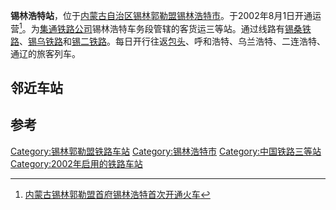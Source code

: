 {{expand|time=2014-02-27T06:38:10+00:00}}
{{noteTA
|1=zh-cn:始发车次; zh-hk:列車班次;
|2=zh-cn:车次; zh-hk:班次;
}}
{{Infobox China railway station
|车站名称 = 锡林浩特站
|图片 = 
|图片介绍 = 
|车站名称拼音 = Xilinhaote
|英文名称 = Xilinhot Railway Station
|车站代码 = 13238<ref>{{cite book|title=中华人民共和国铁路车站代码（GB/T 10302-2010）|publisher=中国标准出版社|year=2010|isbn=155066140495|ignore-isbn-error=true|pages=39}}</ref>
|电报码 = XTC
|拼音码 = XLT
|开通运营 = 2002年8月1日
|车站位置 = [[内蒙古自治区|内蒙古自治区]][[锡林郭勒盟|锡林郭勒盟]][[锡林浩特市|锡林浩特市]]
|坐标 = {{coord|43.918665|N|116.026616|E|display=inline,title}}
|归属 = 内蒙古集通铁路（集团）有限责任公司锡林浩特车务段
|线路 = [[锡多铁路|锡多铁路]]、[[锡乌铁路|锡乌铁路]]、[[锡二铁路|锡二铁路]]
|车站等级 = [[三等站_(中国大陆)|三等站]]
}}

'''锡林浩特站'''，位于[[内蒙古自治区|内蒙古自治区]][[锡林郭勒盟|锡林郭勒盟]][[锡林浩特市|锡林浩特市]]。于2002年8月1日开通运营<ref>[http://news.sina.com.cn/c/2002-08-04/1655659804.html 内蒙古锡林郭勒盟首府锡林浩特首次开通火车]</ref>。为[[集通铁路公司|集通铁路公司]]锡林浩特车务段管辖的客货运三等站。通过线路有[[锡桑铁路|锡桑铁路]]、[[锡乌铁路|锡乌铁路]]和[[锡二铁路|锡二铁路]]。每日开行往返[[包头|包头]]、呼和浩特、乌兰浩特、二连浩特、通辽的旅客列车。

== 邻近车站 ==
{{start rail box|[[中国铁路|中国铁路]]}}
{{s-inop|[[锡林浩特北站|锡林浩特北站]]|接[[锡乌线|锡乌线]]、[[锡二线|锡二线]]}}
{{s-line|[[锡多铁路|锡多铁路]]<br />{{0}}← 6km 锡林浩特站 30km →}}
{{s-inop|[[贝力克站|贝力克站]]<br /><s>''[[两棵树站|两棵树站]]''</s>(已撤销)|{{站|桑根达来}}/{{站|多伦}}方向}}
{{end box}}

==参考==
{{reflist}}

{{太锡铁路}}
{{锡多铁路}}
{{锡桑铁路}}
{{锡乌铁路}}
{{锡二铁路}}

[[Category:锡林郭勒盟铁路车站|Category:锡林郭勒盟铁路车站]]
[[Category:锡林浩特市|Category:锡林浩特市]]
[[Category:中国铁路三等站|Category:中国铁路三等站]]
[[Category:2002年启用的铁路车站|Category:2002年启用的铁路车站]]